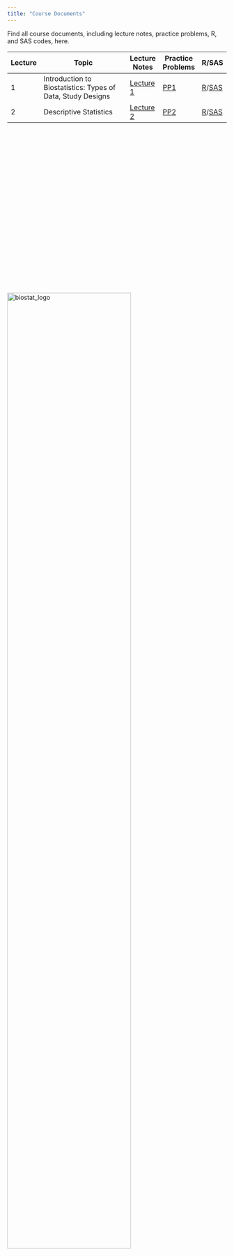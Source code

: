 ```yaml
---
title: "Course Documents"
---
```


Find all course documents, including lecture notes, practice problems, R, and SAS codes, here.

Lecture | Topic | Lecture Notes | Practice Problems | R/SAS |
--------|-----------------------------------------------------------|---------|----------|-------|
1       |Introduction to Biostatistics: Types of Data, Study Designs|[Lecture 1](/Attachments/Lectures/P8130.Lecture1.pdf) |[PP1]()|[R]()/[SAS]()|
2       |Descriptive Statistics                                     |[Lecture 2](/Attachments/Lectures/P8130.Lecture2.pdf) |[PP2]()|[R]()/[SAS]()|
<!--
3       |Basic Probability Concept and Common Distributions (1)     |[Lecture 3]()  |[PP3]()|[R]()/[SAS]()|
4       |Basic Probability Concept and Common Distributions (2)     |[Lecture 4]()  |[PP4]()|[R]()/[SAS]()|
5       |Methods of Inference for One-Sample Mean                   |[Lecture 5]()  |[PP5]()|[R]()/[SAS]()|
6       |Methods of Inference for Two-Sample Means                  |[Lecture 6]()  |[PP6]()|[R]()/[SAS]()|
7       |Methods of Inference for 3+ Sample Means                   |[Lecture 7]()  |[PP7]()|[R]()/[SAS]()|
8       |Methods of Inference for One-Proportion                    |[Lecture 8]()  |[PP8]()|[R]()/[SAS]()|
9       |Methods of Inference for Two-Proportions                   |[Lecture 9]()  |[PP9]()|[R]()/[SAS]()|
10      |Measures of Association for Categorical Data               |[Lecture 10]()|[PP10]()|[R]()/[SAS]()|
11      |Review 1                                                   |[Lecture 11]()|[PP11]()|[R]()/[SAS]()|
12      |Exam 1                                                     |-             |-       |-            |
13      |Correlations & simple linear regression (SLR)              |[Lecture 13]()|[PP13]()|[R]()/[SAS]()|
14      |Estimation and inference in SLR                            |[Lecture 14]()|[PP14]()|[R]()/[SAS]()|
15      |Multiple Linear Regression (MLR)                           |[Lecture 15]()|[PP15]()|[R]()/[SAS]()|
16      |ANOVA testing in MLR                                       |[Lecture 16]()|[PP16]()|[R]()/[SAS]()|
17      |Model diagnositics MLR                                     |[Lecture 17]()|[PP17]()|[R]()/[SAS]()|
18      |Model building & Validation in MLR                         |[Lecture 18]()|[PP18]()|[R]()/[SAS]()|
19      |NO CLASS                                                   |-             |        |             |
20      |‘Non-Linear’ Models: Regression Splines and Polynomials    |[Lecture 20]()|[PP20]()|[R]()/[SAS]()|
21      |Full-Rank and Less Than Full-Rank Models/Missing Data in LR|[Lecture 21]()|[PP21]()|[R]()/[SAS]()|
22      |Review 2                                                   |[Lecture 22]()|[PP22]()|[R]()/[SAS]()|
23      |Exam 2                                                     |-             |-       |-            |
24      |NO CLASS (Thanksgiving)                                    |-             |-       |-            |
25      |Intro to mixed effects models (1)                          |[Lecture 25]()|[PP25]()|[R]()/[SAS]()|
26      |Intro to mixed effects models(2)                           |[Lecture 26]()|[PP23]()|[R]()/[SAS]()|
27      |Intro to survival analysis (1)                             |[Lecture 27]()|[PP24]()|[R]()/[SAS]()|
28      |Intro to survival analysis(2)                              |[Lecture 28]()|[PP25]()|[R]()/[SAS]()|
-->

</br></br></br></br></br></br></br></br></br></br></br></br></br></br></br></br></br></br></br></br></br>
<br><img src="Attachments/biostat_logo.png" alt="biostat_logo" style="width:75%; border:0px solid"><br>
